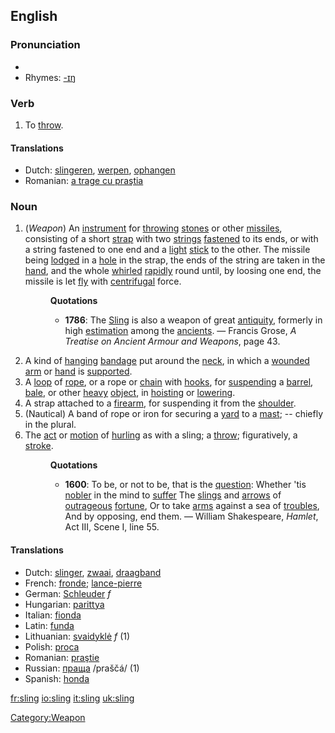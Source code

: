 ==English==

===Pronunciation===
*{{IPA|/'slɪɳ/}}
*Rhymes: [[Rhymes:English:-ɪŋ|-ɪŋ]]

===Verb===
{{en-verb|slings|slinging|slung}}
# To [[throw]].

====Translations====
*Dutch: [[slingeren]], [[werpen]], [[ophangen]]
*Romanian: [[a trage cu praştia]]

===Noun===
{{en-noun}}
#(''Weapon'') [[Category:Weapon]] An [[instrument]] for [[throw]]ing [[stone]]s or other [[missile]]s, consisting of a short [[strap]] with two [[string]]s [[fasten]]ed to its ends, or with a string fastened to one end and a [[light]] [[stick]] to the other. The missile being [[lodge]]d in a [[hole]] in the strap, the ends of the string are taken in the [[hand]], and the whole [[whirl]]ed [[rapidly]] round until, by loosing one end, the missile is let [[fly]] with [[centrifugal]] force.
#:'''Quotations'''
#:*'''1786''': The [[Sling]] is also a weapon of great [[antiquity]], formerly in high [[estimation]] among the [[ancient]]s. &mdash; Francis Grose, ''A Treatise on Ancient Armour and Weapons'', page 43.
#A kind of [[hang]]ing [[bandage]] put around the [[neck]], in which a [[wound]]ed [[arm]] or [[hand]] is [[support]]ed.
#A [[loop]] of [[rope]], or a rope or [[chain]] with [[hook]]s, for [[suspend]]ing a [[barrel]], [[bale]], or other [[heavy]] [[object]], in [[hoist]]ing or [[lower]]ing.
#A strap attached to a [[firearm]], for suspending it from the [[shoulder]].
#(Nautical) A band of rope or iron for securing a [[yard]] to a [[mast]]; -- chiefly in the plural.
# The [[act]] or [[motion]] of [[hurl]]ing as with a sling; a [[throw]]; figuratively, a [[stroke]].
#:'''Quotations'''
#:*'''1600''': To be, or not to be, that is the [[question]]: Whether 'tis [[noble]]r in the mind to [[suffer]] The [[sling]]s and [[arrow]]s of [[outrageous]] [[fortune]], Or to take [[arm]]s against a sea of [[trouble]]s, And by opposing, end them. &mdash; William Shakespeare, ''Hamlet'', Act III, Scene I, line 55.

====Translations====
*Dutch: [[slinger]], [[zwaai]], [[draagband]]
*French: [[fronde]]; [[lance-pierre]]
*German: [[Schleuder]] ''f''
*Hungarian: [[parittya]]
*Italian: [[fionda]]
*Latin: [[funda]]
*Lithuanian: [[svaidyklė]] ''f'' (1)
*Polish: [[proca]]
*Romanian: [[praştie]]
*Russian: [[праща]] /praščá/ {{m}} (1)
*Spanish: [[honda]]

[[fr:sling]]
[[io:sling]]
[[it:sling]]
[[uk:sling]]